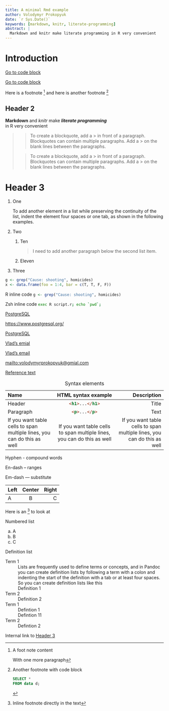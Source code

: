 ```yaml
---
title: A minimal Rmd example
author: Volodymyr Prokopyuk
date: `r Sys.Date()`
keywords: [markdown, knitr, literate-programming]
abstract: |
  Markdown and knitr make literate programming in R very convenient
---
```


# Introduction{#into .heading-class}

[Go to code block](#code-block)

[Go to code block]

Here is a footnote [^afootnote] and here is another footnote [^anotherf]

## Header 2

**Markdown** and *knitr* make ***literate programming***\
in R very convenient

> > To create a blockquote, add a > in front of a paragraph. Blockquotes can contain
    multiple paragraphs. Add a > on the blank lines between the paragraphs.
>
> > To create a blockquote, add a > in front of a paragraph. Blockquotes can contain
    multiple paragraphs. Add a > on the blank lines between the paragraphs.

# Header 3

1. One

   To add another element in a list while preserving the continuity of the list, indent
   the element four spaces or one tab, as shown in the following examples.

1. Two
    1. Ten

       > I need to add another paragraph below the second list item.

    1. Eleven
1. Three

<div id="code-block"/>

```.r
g <- grep("Cause: shooting", homicides)
x <- data.frame(foo = 1:4, bar = c(T, T, F, F))
```

R inline code `g <- grep("Cause: shooting", homicides)`{.r}

Zsh inline code ``exec R script.r; echo `pwd`;``{.zsh}

<!-- ![Face](/home/vlad/.face) -->

<!-- ![Face] -->

[Face]: /home/vlad/.face

[PostgreSQL](https://www.postgresql.org/)

<https://www.postgresql.org/>

[PostgreSQL]

[PostgreSQL]: https://www.postgresql.org/

[Vlad's emial](mailto:volodymyrprokopyuk@gmial.com)

[Vlad's email]

[Vlad's email]: mailto:volodymyrprokopyuk@gmial.com

<mailto:volodymyrprokopyuk@gmial.com>

[Go to code block]: #code-block

[Reference text][reference-label]

[reference-label]: https://www.postgresql.org/

Table: Syntax elements

Name | HTML syntax example | Description
:--- | :---: | ---:
Header | `<h1>...</h1>`{.html} | Title
Paragraph | `<p>...</p>`{.html} | Text
If you want table cells to span multiple lines, you can do this as well | If you want table cells to span multiple lines, you can do this as well | If you want table cells to span multiple lines, you can do this as well

Hyphen - compound words

En-dash -- ranges

Em-dash --- substitute

Left | Center  | Right
:--- | :---: | ---:
A | B | C

Here is an ^[Inline footnote directly in the text] to look at

[^afootnote]: A foot note content

    With one more paragraph

[^anotherf]: Another footnote with code block

    ```sql
    SELECT *
    FROM data d;
    ```

Numbered list

a. A
a. B
a. C

Definition list

Term 1
: Lists are frequently used to define terms or concepts, and in Pandoc you can create
  definition lists by following a term with a colon and indenting the start of the
  definition with a tab or at least four spaces. So you can create definition lists like
  this
: Definition 1

Term 2
: Definition 2

Term 1
: Defintion 1
: Defintion 11

Term 2
: Defintion 2

Internal link to [Header 3]
